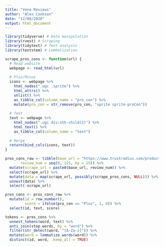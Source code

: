 ```yaml
---
title: "Vena Reviews"
author: "Alex Cookson"
date: "12/08/2020"
output: html_document
---
```


```r
library(tidyverse) # Data manipulation
library(rvest) # Scraping
library(tidytext) # Text analysis
library(textstem) # Lemmatization
```

```r
scrape_pros_cons <- function(url) {
  # Read website
  webpage <- read_html(url)
  
  # Plus/Minus
  icons <- webpage %>%
    html_nodes(".ugc .sprite") %>%
    html_attrs() %>%
    unlist() %>%
    as_tibble_col(column_name = "pro_con") %>%
    mutate(pro_con = str_remove(pro_con, "sprite sprite-proCon"))
  
  # Text
  text <- webpage %>%
    html_nodes(".ugc div:nth-child(2)") %>%
    html_text() %>%
    as_tibble_col(column_name = "text")
  
  # Merge
  return(bind_cols(icons, text))
}

```

```r
pros_cons_raw <- tibble(base_url = "https://www.trustradius.com/products/vena-solutions/reviews?f=",
       review_num = seq(0, 125, by = 25)) %>%
  mutate(scrape_url = paste0(base_url, review_num)) %>%
  select(scrape_url) %>%
  mutate(data = map(scrape_url, possibly(scrape_pros_cons, NULL))) %>%
  unnest(data) %>%
  select(-scrape_url)
```

```r
pros_cons <- pros_cons_raw %>%
  mutate(id = row_number(),
         score = ifelse(pro_con == "Plus", 1, 0)) %>%
  select(id, text, score)

tokens <- pros_cons %>%
  unnest_tokens(word, text) %>%
  anti_join(stop_words, by = "word") %>%
  filter(str_detect(word, "[A-Za-z]")) %>%
  mutate(word = lemmatize_words(word)) %>%
  distinct(id, word, .keep_all = TRUE)
```

```r

```